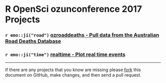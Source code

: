 # R OpenSci ozunconference 2017 Projects

### `r emo::ji("road")` [ozroaddeaths - Pull data from the Australian Road Deaths Database](https://github.com/ropenscilabs/ozroaddeaths)

### `r emo::ji("time")` [realtime - Plot real time events](https://github.com/ropenscilabs/realtime)

---

If there are any projects that you know are missing please
[fork](https://github.com/ropenscilabs/ozunconf-projects) 
this document on GitHub, make changes, and then send a pull
request.
